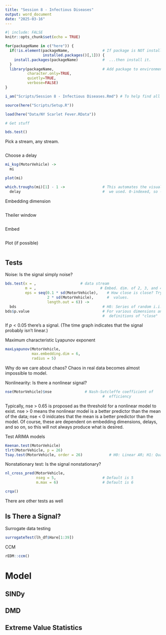 ```yaml
---
title: "Session 8 - Infectious Diseases"
output: word_document
date: "2025-03-16"
---
```


```r
#| include: FALSE
knitr::opts_chunk$set(echo = TRUE)

for(packageName in c("here")) {
  if(!is.element(packageName,               # If package is NOT installed...
                 installed.packages()[,1])) {
    install.packages(packageName)           #  ...then install it.
  }
  library(packageName,                      # Add package to environment
          character.only=TRUE,
          quietly=TRUE,
          verbose=FALSE)
}

i_am("Scripts/Session 8 - Infectious Diseases.Rmd") # To help find all the files.

source(here("Scripts/Setup.R"))
```

```r
load(here("Data/NY Scarlet Fever.RData"))

# Get stuff
```

```r
bds.test()

```

Pick a stream, any stream.
```r
```

Choose a delay
```r
mi_ksg(MotorVehicle) ->
  mi

plot(mi)

which.troughs(mi)[1] - 1 ->                 # This automates the visual
  delay                                     #  we used. 0-indexed, so - 1

```

Embedding dimension
```r

```

Theiler window
```r

```
Embed
```r

```

Plot (if possible)
```r

```

## Tests

Noise: Is the signal simply noise?
```r
bds.test(x = ,                    # data stream
         m = ,                             # Embed. dim. of 2, 3, and 4
         eps = seq(0.1 * sd(MotorVehicle),    # How close is close? Try various
                   2 * sd(MotorVehicle),      #  values.
                   length.out = 6)) ->
  bds                                       # H0: Series of random i.i.d.
bds$p.value                                 # For various dimensions and
                                            #  definitions of "close"
```
If $p < 0.05$ there's a signal. (The time graph indicates that the signal probably isn't linear.)

Maximum characteristic Lyapunov exponent
```r
maxLyapunov(MotorVehicle,
            max.embedding.dim = 6,
            radius = 5)
```
Why do we care about chaos? Chaos in real data becomes almost impossible to model.


Nonlinearity: Is there a nonlinear signal?
```r
nse(MotorVehicle)$nse               # Nash-Sutcleffe coefficient of
                                            #  efficiency

```
Typically, nse > 0.65 is proposed as the threshold for a nonlinear model to exist. nse > 0 means the nonlinear model is a better predictor than the mean of the data; nse < 0 inidcates that the mean is a better predictor than the model. Of course, these are dependent on embedding dimensions, delays, and so on, so this will not always produce what is desired.

Test ARIMA models
```r
Keenan.test(MotorVehicle)
tlrt(MotorVehicle, p = 26)
Tsay.test(MotorVehicle, order = 26)            # H0: Linear AR; H1: Quadratic AR
```

Nonstationary test: Is the signal nonstationary?
```r
nl_cross_pred(MotorVehicle,
              nseg = 5,                     # Default is 5
              m.max = 6)                    # Default is 6

```

```r
crqa()

```


There are other tests as well

## Is There a Signal?

Surrogate data testing
```r
surrogateTest(lh_df$Hare[1:39])
```


CCM
```r
rEDM::ccm()
```

# Model

## SINDy

## DMD

## Extreme Value Statistics